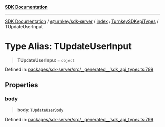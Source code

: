 [**SDK Documentation**](../../../../../../README.mdx)

***

[SDK Documentation](../../../../../../packages.mdx) / [@turnkey/sdk-server](../../../../README.mdx) / [index](../../../README.mdx) / [TurnkeySDKApiTypes](../README.mdx) / TUpdateUserInput

# Type Alias: TUpdateUserInput

> **TUpdateUserInput** = `object`

Defined in: [packages/sdk-server/src/\_\_generated\_\_/sdk\_api\_types.ts:799](https://github.com/tkhq/sdk/blob/078f5423e923fbd1d7fd39440402d7f01d09c3d0/packages/sdk-server/src/__generated__/sdk_api_types.ts#L799)

## Properties

### body

> **body**: [`TUpdateUserBody`](TUpdateUserBody.mdx)

Defined in: [packages/sdk-server/src/\_\_generated\_\_/sdk\_api\_types.ts:799](https://github.com/tkhq/sdk/blob/078f5423e923fbd1d7fd39440402d7f01d09c3d0/packages/sdk-server/src/__generated__/sdk_api_types.ts#L799)
